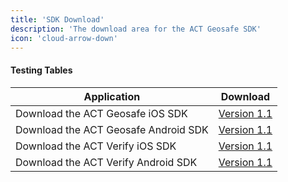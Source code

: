```yaml
---
title: 'SDK Download'
description: 'The download area for the ACT Geosafe SDK'
icon: 'cloud-arrow-down'
---
```

#### Testing Tables

| Application    | Download |
| -------- | ------- |
| <Icon icon="apple" iconType="solid" /> Download the ACT Geosafe iOS SDK  | [Version 1.1](https://example.com)    |
| <Icon icon="android" iconType="solid" /> Download the ACT Geosafe Android SDK | [Version 1.1](https://example.com)    |
| <Icon icon="apple" iconType="solid" /> Download the ACT Verify iOS SDK    | [Version 1.1](https://example.com)    |
| <Icon icon="android" iconType="solid" /> Download the ACT Verify Android SDK    | [Version 1.1](https://example.com)    |
